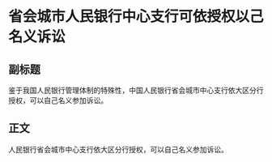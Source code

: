 # 省会城市人民银行中心支行可依授权以己名义诉讼
## 副标题
鉴于我国人民银行管理体制的特殊性，中国人民银行省会城市中心支行依大区分行授权，可以自己名义参加诉讼。
## 正文
人民银行省会城市中心支行依大区分行授权，可以自己名义参加诉讼。